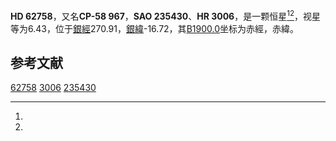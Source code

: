 {{Starbox begin
| name = HD 62758
}}
{{Starbox observe
| epoch = [[J2000.0|J2000.0]]
| constell = {{星座名待查}}<ref name=SIMBAD>{{cite web
 | url=http://simbad.u-strasbg.fr/simbad/sim-id?Ident=HR+3006
 | title =Pulsating variable Star
 | publisher=Centre de Données astronomiques de Strasbourg
 | work=SIMBAD
 | accessdate=2012-07-13}}</ref><ref name=DATA>{{cite web
 | url=http://vizier.u-strasbg.fr/viz-bin/VizieR-5?-out.add=.&-source=5050&-corr=PK=HR&-out.max=9999&HR=3006
 | title=VizieR Detailed Page
 | accessdate=2012-07-13
 | archive-date=2016-03-05
 | archive-url=https://web.archive.org/web/20160305094046/http://vizier.u-strasbg.fr/viz-bin/VizieR-5?-out.add=.&-source=5050&-corr=PK=HR&-out.max=9999&HR=3006
 | dead-url=no
 }}</ref>
| 星官 = 
| ra = {{RA|7|42|10.2}}<ref name=SIMBAD /><ref name=DATA />
| dec = {{DEC|-58|37|51}}<ref name=SIMBAD /><ref name=DATA />
| appmag_v = 6.43<ref name=SIMBAD /><ref name=DATA />
}}
{{Starbox character
| class = B2.5V<ref name=SIMBAD /><ref name=DATA />
| b-v = -0.1<ref name=SIMBAD /><ref name=DATA />
| u-b = <ref name=SIMBAD /><ref name=DATA />
| r-i = <ref name=SIMBAD /><ref name=DATA />
| variable = 
}}
{{Starbox astrometry
| radial_v = 
| prop_mo_ra = 11
| parallax = 
| p_error = 
}}
{{Starbox catalog
| names =CP-58 967，[[SAO星表|SAO]] 235430，[[HD星表|HD]] 62758，[[HR星表|HR]] 3006}}
{{Starbox reference |Simbad=HR+3006}}
{{Starbox end}}

'''HD 62758'''，又名'''CP-58 967'''，'''SAO 235430'''、'''HR 3006'''，是一颗恒星<ref name=SIMBAD /><ref name=DATA />，视星等为6.43，位于[[銀道座標系|銀經]]270.91，[[銀道座標系|銀緯]]-16.72，其[[B1900.0|B1900.0]]坐标为赤經{{RA|7|40|20.2}}，赤緯{{DEC|-58|-16.72|35}}。

== 参考文献 ==
{{reflist}}

{{star-stub}}

[[Category:HD和HDE天體|62758]]
[[Category:HR天體|3006]]
[[Category:SAO天體|235430]]